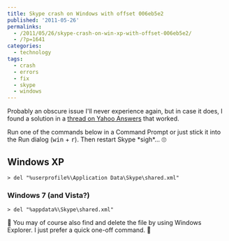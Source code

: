 ```yaml
---
title: Skype crash on Windows with offset 006eb5e2
published: '2011-05-26'
permalinks:
  - /2011/05/26/skype-crash-on-win-xp-with-offset-006eb5e2/
  - /?p=1641
categories:
  - technology
tags:
  - crash
  - errors
  - fix
  - skype
  - windows
---
```


Probably an obscure issue I'll never experience again, but in case it does, I found a solution in a [thread on Yahoo Answers](https://answers.yahoo.com/question/index?qid=20110526051510AAfMa9H) that worked.

Run one of the commands below in a Command Prompt or just stick it into the Run dialog (<kbd>win</kbd> + <kbd>r</kbd>). Then restart Skype \*sigh\*... 🙄

## Windows XP

```dos
> del "%userprofile%\Application Data\Skype\shared.xml"
```

### Windows 7 (and Vista?)

```dos
> del "%appdata%\Skype\shared.xml"
```

<Note>
  📝 You may of course also find and delete the file by using Windows Explorer.
  I just prefer a quick one-off command. 🙂
</Note>
